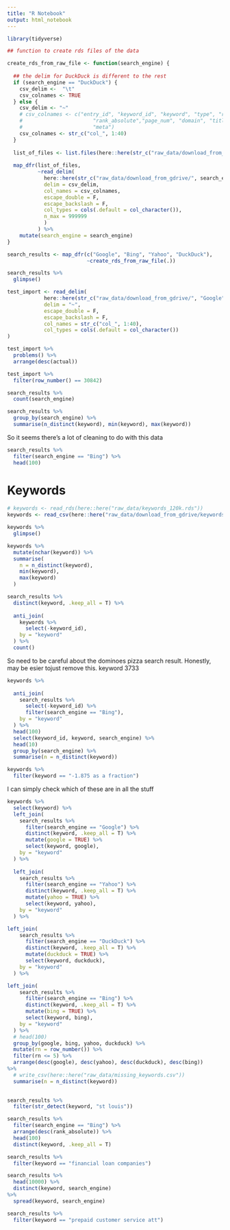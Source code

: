```yaml
---
title: "R Notebook"
output: html_notebook
---
```


```r
library(tidyverse)
```

```r
## function to create rds files of the data

create_rds_from_raw_file <- function(search_engine) {
  
  ## the delim for DuckDuck is different to the rest
  if (search_engine == "DuckDuck") {
    csv_delim <-  "\t"
    csv_colnames <- TRUE
  } else {
    csv_delim <- "~"
    # csv_colnames <- c("entry_id", "keyword_id", "keyword", "type", "rank_group",
    #                       "rank_absolute","page_num", "domain", "title", "url", "breadcrumb",
    #                       "meta")
    csv_colnames <- str_c("col_", 1:40)
  }
  
  list_of_files <- list.files(here::here(str_c("raw_data/download_from_gdrive/", search_engine)))
  
  map_dfr(list_of_files,
          ~read_delim(
            here::here(str_c("raw_data/download_from_gdrive/", search_engine, "/", .)),
            delim = csv_delim,
            col_names = csv_colnames,
            escape_double = F,
            escape_backslash = F,
            col_types = cols(.default = col_character()),
            n_max = 999999
            ) 
          ) %>% 
    mutate(search_engine = search_engine)
}

search_results <- map_dfr(c("Google", "Bing", "Yahoo", "DuckDuck"),
                          ~create_rds_from_raw_file(.))

search_results %>% 
  glimpse()

```

```r
test_import <- read_delim(
            here::here(str_c("raw_data/download_from_gdrive/", "Google", "/", "0-5000.csv")),
            delim = "~",
            escape_double = F,
            escape_backslash = F,
            col_names = str_c("col_", 1:40),
            col_types = cols(.default = col_character())
)

test_import %>% 
  problems() %>% 
  arrange(desc(actual))
```

```r
test_import %>% 
  filter(row_number() == 30842)
```


```r
search_results %>% 
  count(search_engine)
```

```r
search_results %>% 
  group_by(search_engine) %>% 
  summarise(n_distinct(keyword), min(keyword), max(keyword))
```

So it seems there's a lot of cleaning to do with this data 
```r
search_results %>% 
  filter(search_engine == "Bing") %>% 
  head(100)
```


# Keywords

```r
# keywords <- read_rds(here::here("raw_data/keywords_120k.rds"))
keywords <- read_csv(here::here("raw_data/download_from_gdrive/keywords_60k.csv"))
```

```r
keywords %>% 
  glimpse()
```

```r
keywords %>% 
  mutate(nchar(keyword)) %>% 
  summarise(
    n = n_distinct(keyword),
    min(keyword),
    max(keyword)
  )
```

```r
search_results %>% 
  distinct(keyword, .keep_all = T) %>% 
  
  anti_join(
    keywords %>% 
      select(-keyword_id),
    by = "keyword"
  ) %>% 
  count()
```

So need to be careful about the dominoes pizza search result. Honestly, may be esier tojust remove this. keyword 3733

```r
keywords %>% 
  
  anti_join(
    search_results %>% 
      select(-keyword_id) %>% 
      filter(search_engine == "Bing"),
    by = "keyword"
  ) %>% 
  head(100)
  select(keyword_id, keyword, search_engine) %>%
  head(10)
  group_by(search_engine) %>% 
  summarise(n = n_distinct(keyword))
```

```r
keywords %>% 
  filter(keyword == "-1.875 as a fraction")
```

I can simply check which of these are in all the stuff

```r
keywords %>% 
  select(keyword) %>% 
  left_join(
    search_results %>% 
      filter(search_engine == "Google") %>% 
      distinct(keyword, .keep_all = T) %>% 
      mutate(google = TRUE) %>% 
      select(keyword, google),
    by = "keyword"
  ) %>% 
  
  left_join(
    search_results %>% 
      filter(search_engine == "Yahoo") %>% 
      distinct(keyword, .keep_all = T) %>% 
      mutate(yahoo = TRUE) %>% 
      select(keyword, yahoo),
    by = "keyword"
  ) %>% 

left_join(
    search_results %>% 
      filter(search_engine == "DuckDuck") %>% 
      distinct(keyword, .keep_all = T) %>% 
      mutate(duckduck = TRUE) %>% 
      select(keyword, duckduck),
    by = "keyword"
  ) %>% 

left_join(
    search_results %>% 
      filter(search_engine == "Bing") %>% 
      distinct(keyword, .keep_all = T) %>% 
      mutate(bing = TRUE) %>% 
      select(keyword, bing),
    by = "keyword"
  ) %>% 
  # head(100)
  group_by(google, bing, yahoo, duckduck) %>%
  mutate(rn = row_number()) %>%
  filter(rn <= 5) %>%
  arrange(desc(google), desc(yahoo), desc(duckduck), desc(bing)) 
%>% 
  # write_csv(here::here("raw_data/missing_keywords.csv"))
  summarise(n = n_distinct(keyword))
  
```

```r
search_results %>% 
  filter(str_detect(keyword, "st louis"))
```

```r
search_results %>% 
  filter(search_engine == "Bing") %>% 
  arrange(desc(rank_absolute)) %>% 
  head(100)
  distinct(keyword, .keep_all = T)
```

```r
search_results %>% 
  filter(keyword == "financial loan companies")
```


```r
search_results %>% 
  head(10000) %>% 
  distinct(keyword, search_engine)
%>% 
  spread(keyword, search_engine)
```

```r
search_results %>% 
  filter(keyword == "prepaid customer service att")
```

